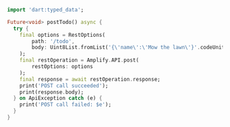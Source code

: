 ```dart
import 'dart:typed_data';

Future<void> postTodo() async {
  try {
    final options = RestOptions(
        path: '/todo',
        body: Uint8List.fromList('{\'name\':\'Mow the lawn\'}'.codeUnits)
    );
    final restOperation = Amplify.API.post(
        restOptions: options
    );
    final response = await restOperation.response;
    print('POST call succeeded');
    print(response.body);
  } on ApiException catch (e) {
    print('POST call failed: $e');
  }
}
```